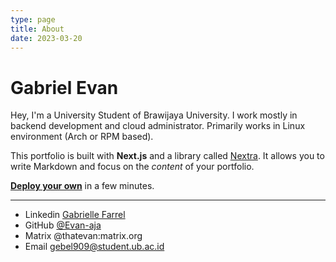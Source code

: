 ```yaml
---
type: page
title: About
date: 2023-03-20
---
```


# Gabriel Evan

Hey, I'm a University Student of Brawijaya University. I work mostly in backend development and cloud administrator. Primarily works in Linux environment (Arch or RPM based).

This portfolio is built with **Next.js** and a library called [Nextra](https://nextra.vercel.app/). It allows you to write Markdown and focus on the _content_ of your portfolio.

[**Deploy your own**](https://vercel.com/new/git/external?repository-url=https://github.com/vercel-solutions/nextjs-portfolio-starter&project-name=portfolio&repository-name=portfolio) in a few minutes.

---

- Linkedin [Gabrielle Farrel](https://www.linkedin.com/in/gabrielle-farrel-55b472196)
- GitHub [@Evan-aja](https://github.com/evan-aja)
- Matrix @thatevan:matrix.org
- Email gebel909@student.ub.ac.id
